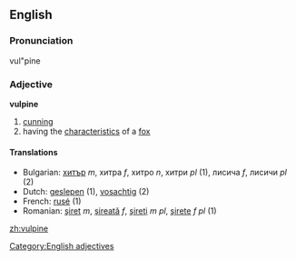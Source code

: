 ==English==

===Pronunciation===
vul"pine

===Adjective===
'''vulpine'''

# [[cunning]]
# having the [[characteristic]]s of a [[fox]]

====Translations====
*Bulgarian: [[хитър]] ''m'', хитра ''f'', хитро ''n'', хитри ''pl'' (1), лисича ''f'', лисичи ''pl'' (2)
*Dutch: [[geslepen]] (1), [[vosachtig]] (2)
*French: [[rusé]] (1)
*Romanian: [[şiret]] ''m'', [[şireată]] ''f'', [[şireţi]] ''m pl'', [[şirete]] ''f pl'' (1)

[[Category:English adjectives]]

[[zh:vulpine]]
